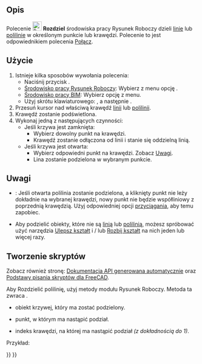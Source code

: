 <languages/>

{{Docnav/pl
|[[Draft_Join/pl|Połącz]]
|[[Draft_Upgrade/pl|Ulepsz kształt]]
|[[Draft_Workbench/pl|środowisko pracy Rysunek Roboczy]]
|IconL=Draft_Join.svg
|IconR=Draft_Upgrade.svg
|IconC=Workbench_Draft.svg
}}

{{GuiCommand/pl
|Name=Draft Split
|Name/pl=Rysunek Roboczy: Rozdziel
|MenuLocation=Modyfikacja → Rozdziel
|Workbenches=[[Draft_Workbench/pl|Rysunek Roboczy]], [[BIM_Workbench/pl|BIM]]
|Shortcut={{KEY|S}} {{KEY|P}}
|Version=0.18
|SeeAlso=[[Draft_Join/pl|Połącz]]
}}

<span id="Description"></span>
==Opis==

Polecenie [[Image:Draft_Split.svg|24px]] '''Rozdziel''' środowiska pracy Rysunek Roboczy dzieli [[Draft_Line/pl|linie]] lub [[Draft_Wire/pl|polilinie]] w określonym punkcie lub krawędzi. Polecenie to jest odpowiednikiem polecenia [[Draft_Join/pl|Połącz]].

<span id="Usage"></span>
==Użycie==

# Istnieje kilka sposobów wywołania polecenia:
#* Naciśnij przycisk {{Button|[[Image:Draft_Split.svg|16px]] '''Rozdziel'''}}.
#* [[Draft_Workbench/pl|Środowisko pracy Rysunek Roboczy]]: Wybierz z menu opcję {{MenuCommand|Modyfikacja → [[Image:Draft_Split.svg|16px]] Rozdziel}}.
#* [[BIM_Workbench/pl|Środowisko pracy BIM]]: Wybierz opcję {{MenuCommand|Modyfikacja → [[Image:Draft_Split.svg|16px]] Rozdziel}} z menu.
#* Użyj skrótu klawiaturowego: {{KEY|S}}, a następnie {{KEY|P}}.
# Przesuń kursor nad właściwą krawędź [[Draft_Line/pl|linii]] lub [[Draft_Wire/pl|polilinii]].
# Krawędź zostanie podświetlona.
# Wykonaj jedną z następujących czynności:
#* Jeśli krzywa jest zamknięta:
#** Wybierz dowolny punkt na krawędzi.
#** Krawędź zostanie odłączona od linii i stanie się oddzielną linią.
#* Jeśli krzywa jest otwarta:
#** Wybierz odpowiedni punkt na krawędzi. Zobacz [[#Uwagi|Uwagi]].
#** Lina zostanie podzielona w wybranym punkcie.

<span id="Notes"></span>
==Uwagi==

* {{VersionMinus/pl|1.0}}: Jeśli otwarta polilinia zostanie podzielona, a kliknięty punkt nie leży dokładnie na wybranej krawędzi, nowy punkt nie będzie współliniowy z poprzednią krawędzią. Użyj odpowiedniej opcji [[Draft_Snap/pl|przyciągania]], aby temu zapobiec.
* Aby podzielić obiekty, które nie są [[Draft_Line/pl|linią]] lub [[Draft_Wire/pl|polilinią]], możesz spróbować użyć narzędzia [[Draft_Upgrade/pl|Ulepsz kształt]] i / lub [[Draft_Downgrade/pl|Rozbij kształt]] na nich jeden lub więcej razy.

<span id="Scripting"></span>
==Tworzenie skryptów==

Zobacz również stronę: [https://freecad.github.io/SourceDoc/ Dokumentacja API generowana automatycznie] oraz [[FreeCAD_Scripting_Basics/pl|Podstawy pisania skryptów dla FreeCAD]].

Aby Rozdzielić polilinię, użyj metody {{incode|split}} modułu Rysunek Roboczy. Metoda ta zwraca {{incode|Brak}}.

{{Code|code=
split(wire, newPoint, edgeIndex)
}}

* {{incode|wire}} obiekt krzywej, który ma zostać podzielony.
* {{incode|newPoint}} punkt, w którym ma nastąpić podział.
* {{incode|edgeIndex}} indeks krawędzi, na której ma nastąpić podział ''(z dokładnością do 1)''.

Przykład:

{{Code|code=
import FreeCAD as App
import Draft

doc = App.newDocument()

p1 = App.Vector(0, 0, 0)
p2 = App.Vector(500, 0, 0)
p3 = App.Vector(250, 0, 0)

wire = Draft.make_wire([p1, p2])

Draft.split(wire, p3, 1)
doc.recompute()
}}


{{Docnav/pl
|[[Draft_Join/pl|Połącz]]
|[[Draft_Upgrade/pl|Ulepsz kształt]]
|[[Draft_Workbench/pl|środowisko pracy Rysunek Roboczy]]
|IconL=Draft_Join.svg
|IconR=Draft_Upgrade.svg
|IconC=Workbench_Draft.svg
}}

{{Draft Tools navi{{#translation:}}}}
{{Userdocnavi{{#translation:}}}}
